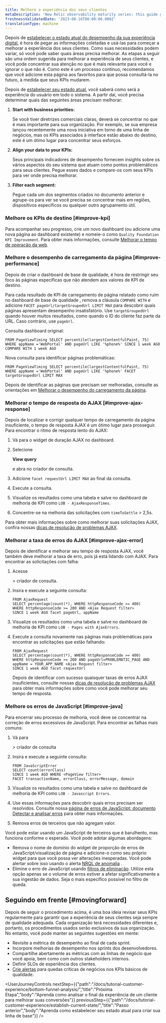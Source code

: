 ```yaml
---
title: Melhore a experiência dos seus clientes
metaDescription: 'New Relic observability maturity series: this guide gives you a quality foundation for optimizing your web application''s performance to improve your customer experience.'
freshnessValidatedDate: '2023-08-16T00:00:00.000Z'
translationType: machine
---
```


Depois de [estabelecer o estado atual do desempenho da sua experiência digital](/docs/tutorial-customer-experience/establish-current-state/), é hora de pegar as informações coletadas e usá-las para começar a melhorar a experiência dos seus clientes. Como suas necessidades podem variar, só você pode saber quais áreas precisa melhorar. As etapas a seguir são uma ordem sugerida para melhorar a experiência de seus clientes, e você pode concentrar sua atenção no que é mais relevante para você e ignorar o que não é. Como este é um processo contínuo, recomendamos que você adicione esta página aos favoritos para que possa consultá-la no futuro, à medida que seus KPIs mudarem.

Depois de [estabelecer seu estado atual](/docs/tutorial-customer-experience/establish-current-state/), você saberá como será a experiência do usuário em todo o sistema. A partir daí, você precisa determinar quais das seguintes áreas precisam melhorar:

1. <DoNotTranslate>**Start with business priorities:**</DoNotTranslate>

   Se você tiver diretrizes comerciais claras, deverá se concentrar no que é mais importante para sua organização. Por exemplo, se sua empresa lançou recentemente uma nova iniciativa em torno de uma linha de negócios, mas os KPIs associados à interface estão abaixo do destino, este é um ótimo lugar para concentrar seus esforços.

2. <DoNotTranslate>**Align your data to your KPIs:**</DoNotTranslate>

   Seus principais indicadores de desempenho fornecem insights sobre os vários aspectos do seu sistema que atuam como pontos problemáticos para seus clientes. Pegue esses dados e compare-os com seus KPIs para ver onde precisa melhorar.

3. <DoNotTranslate>**Filter each segment:**</DoNotTranslate>

   Pegue cada um dos segmentos criados no documento anterior e agrupe-os para ver se você precisa se concentrar mais em regiões, dispositivos específicos ou qualquer outro agrupamento útil.

### Melhore os KPIs de destino [#improve-kpi]

Para acompanhar seu progresso, crie um novo dashboard (ou adicione uma nova página ao dashboard existente) e nomeie-o como `Quality Foundation KPI Improvement`. Para obter mais informações, consulte [Melhorar o tempo de operação da web](/docs/new-relic-solutions/observability-maturity/customer-experience/cx-improve-web-uptime).

### Melhore o desempenho de carregamento da página [#improve-performance]

Depois de criar o dashboard de base de qualidade, é hora de restringir seu foco às páginas específicas que não atendem aos valores de KPI de destino.

Para cada resultado de KPI de carregamento de página relatado como ruim no dashboard de base de qualidade , remova a cláusula `COMPARE WITH` e adicione `FACET pageUrl/targetGroupedUrl LIMIT MAX` para descobrir quais páginas apresentam desempenho insatisfatório. Use `targetGroupedUrl` quando houver muitos resultados, como quando o ID do cliente faz parte da URL. Caso contrário, use `pageUrl`.

Consulta dashboard original:

```
FROM PageViewTiming SELECT percentile(largestContentfulPaint, 75) WHERE appName ='WebPortal' AND pageUrl LIKE '%phone%' SINCE 1 week AGO COMPARE WITH 1 week AGO 
```

Nova consulta para identificar páginas problemáticas:

```
FROM PageViewTiming SELECT percentile(largestContentfulPaint, 75) WHERE appName ='WebPortal' AND pageUrl LIKE '%phone%' FACET targetGroupedUrl LIMIT MAX
```

Depois de identificar as páginas que precisam ser melhoradas, consulte as orientações em [Melhorar o desempenho do carregamento da página](/docs/new-relic-solutions/observability-maturity/customer-experience/cx-improve-page-load).

### Melhorar o tempo de resposta do AJAX [#improve-ajax-response]

Depois de localizar e corrigir qualquer tempo de carregamento da página insuficiente, o tempo de resposta AJAX é um ótimo lugar para prosseguir. Para encontrar o ritmo de resposta lento do AJAX:

1. Vá para o widget de duração AJAX no dashboard.

2. Selecione

   <DoNotTranslate>**View query**</DoNotTranslate>

   e abra no criador de consulta.

3. Adicione `facet requestUrl LIMIT MAX` ao final da consulta.

4. Execute a consulta.

5. Visualize os resultados como uma tabela e salve no dashboard de melhoria de KPI como `LOB - AjaxResponseTimes`.

6. Concentre-se na melhoria das solicitações com `timeToSettle` > 2,5s.

Para obter mais informações sobre como melhorar suas solicitações AJAX, confira nossas [dicas de resolução de problemas AJAX](/docs/browser/browser-monitoring/browser-pro-features/ajax-page-identify-time-consuming-calls/).

### Melhorar a taxa de erros do AJAX [#improve-ajax-error]

Depois de identificar e melhorar seu tempo de resposta AJAX, você também deve melhorar a taxa de erro, pois já está lidando com AJAX. Para encontrar as solicitações com falha:

1. Acesse

   <InlinePopover type="dashboards"/>

   \> criador de consulta.

2. Insira e execute a seguinte consulta:

   ```
   FROM AjaxRequest 
   SELECT percentage(count(*), WHERE httpResponseCode >= 400) 
   WHERE httpResponseCode >= 200 AND <Ajax Request filter>
   SINCE 1 week AGO facet pageUrl, appName
   ```

3. Visualize os resultados como uma tabela e salve no dashboard de melhoria de KPI como `LOB - Pages with AjaxErrors`.

4. Execute a consulta novamente nas páginas mais problemáticas para encontrar as solicitações que estão falhando:

   ```
   FROM AjaxRequest 
   SELECT percentage(count(*), WHERE httpResponseCode >= 400) 
   WHERE httpResponseCode >= 200 AND pageUrl=PROBLEMATIC_PAGE AND appName = YOUR_APP_NAME <Ajax Request filter> 
   SINCE 1 week AGO facet requestUrl
   ```

   Depois de identificar com sucesso quaisquer taxas de erros AJAX insuficientes, consulte nossas [dicas de resolução de problemas AJAX](/docs/browser/browser-monitoring/browser-pro-features/ajax-page-identify-time-consuming-calls) para obter mais informações sobre como você pode melhorar seu tempo de resposta.

### Melhore os erros de JavaScript [#improve-java]

Para encerrar seu processo de melhoria, você deve se concentrar na correção de erros excessivos de JavaScript. Para encontrar as falhas mais comuns:

1. Vá para

   <InlinePopover type="dashboards"/>

   \> criador de consulta

2. Insira e execute a seguinte consulta:

   ```
   FROM JavaScriptError 
   SELECT count(errorClass) 
   SINCE 1 week AGO WHERE <PageView filter>  
   FACET transactionName, errorClass, errorMessage, domain
   ```

3. Visualize os resultados como uma tabela e salve no dashboard de melhoria de KPI como `LOB - Javascript Errors`.

4. Use essas informações para descobrir quais erros precisam ser resolvidos. Consulte nossa [página de erros de JavaScript: documento Detectar e analisar erros](/docs/browser/new-relic-browser/browser-pro-features/javascript-errors-page-detect-analyze-errors/) para obter mais informações.

5. Remova erros de terceiros que não agregam valor.

<Callout variant="tip">
  Você pode estar usando um JavaScript de terceiros que é barulhento, mas funciona conforme o esperado. Você pode adotar algumas abordagens:

  * Remova o nome de domínio do widget de proporção de erros de JavaScript/visualização de página e adicione-o como seu próprio widget para que você possa ver alterações inesperadas. Você pode alertar sobre isso usando o alerta [NRQL de anomalia](/docs/alerts-applied-intelligence/new-relic-alerts/alert-conditions/create-baseline-alert-conditions/) .
  * Elimine o erro de JavaScript usando [filtros de eliminação](/docs/logs/log-management/ui-data/drop-data-drop-filter-rules). Utilize esta opção apenas se o volume de erros estiver a afetar significativamente a sua ingestão de dados. Seja o mais específico possível no filtro de queda.
</Callout>

## Seguindo em frente [#movingforward]

Depois de seguir o procedimento acima, é uma boa ideia revisar seus KPIs regularmente para garantir que a experiência de seus clientes seja sempre de qualidade adequada. Cada organização terá necessidades diferentes e, portanto, os procedimentos usados serão exclusivos da sua organização. No entanto, você pode manter as seguintes sugestões em mente:

* Revisite a métrica de desempenho ao final de cada sprint.
* Incorpore melhorias de desempenho nos sprints dos desenvolvedores.
* Compartilhe abertamente as métricas com as linhas de negócio que você apoia, bem como com outros stakeholders internos.
* Definir SLOs de experiência dos clientes.
* [Crie alertas](/docs/tutorial-create-alerts/create-new-relic-alerts/) para quedas críticas de negócios nos KPIs básicos de qualidade.

<UserJourneyControls
  nextStep={{"path":"/docs/tutorial-customer-experience/bottom-funnel-analysis/","title":"Próxima Etapa","body":"Aprenda como analisar o final da experiência de um cliente para melhorar suas conversões"}}
  previousStep={{"path":"/docs/tutorial-customer-experience/establish-current-state/","title":"Passo anterior","body":"Aprenda como estabelecer seu estado atual para criar sua linha de base"}}
/>